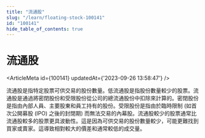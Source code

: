```yaml
---
title: "流通股"
slug: "/learn/floating-stock-100141"
id: "100141"
hide_table_of_contents: true
---
```



# 流通股

<ArticleMeta id={100141} updatedAt={'2023-09-26 13:58:47'} />
<div className='border-solid border-b border-t-0 my-4 border-[var(--ifm-color-gray-300)]' />

流通股是指特定股票可供交易的股份數量。低流通股是指股份數量較少的股票。流通股是通過將密閉股份和受限股份從公司的總流通股份中扣除來計算的。密閉股份是指由內部人員、主要股東和員工持有的股份。受限股份是指由於臨時限制 (如首次公開募股 (IPO) 之後的封閉期) 而無法交易的內幕股。流通股較少的股票通常比流通股較多的股票更具波動性。這是因為可供交易的股份數量較少，可能更難找到買家或賣家。這導致相對較大的價差和通常較低的成交量。
